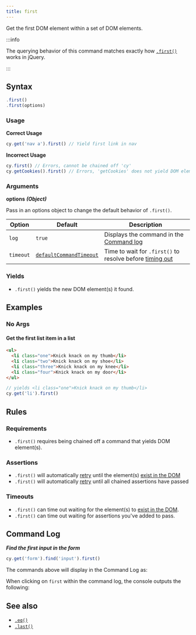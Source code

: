 ```yaml
---
title: first
---
```


Get the first DOM element within a set of DOM elements.

:::info

The querying behavior of this command matches exactly how
[`.first()`](http://api.jquery.com/first) works in jQuery.

:::

## Syntax

```javascript
.first()
.first(options)
```

### Usage

**<Icon name="check-circle" color="green" /> Correct Usage**

```javascript
cy.get('nav a').first() // Yield first link in nav
```

**<Icon name="exclamation-triangle" color="red" /> Incorrect Usage**

```javascript
cy.first() // Errors, cannot be chained off 'cy'
cy.getCookies().first() // Errors, 'getCookies' does not yield DOM element
```

### Arguments

**<Icon name="angle-right" /> options** **_(Object)_**

Pass in an options object to change the default behavior of `.first()`.

| Option    | Default                                                              | Description                                                                              |
| --------- | -------------------------------------------------------------------- | ---------------------------------------------------------------------------------------- |
| `log`     | `true`                                                               | Displays the command in the [Command log](/guides/core-concepts/cypress-app#command-log) |
| `timeout` | [`defaultCommandTimeout`](/guides/references/configuration#timeouts) | Time to wait for `.first()` to resolve before [timing out](#timeouts)                    |

### Yields [<Icon name="question-circle"/>](/guides/core-concepts/introduction-to-cypress#subject-management)

- `.first()` yields the new DOM element(s) it found.

## Examples

### No Args

#### Get the first list item in a list

```html
<ul>
  <li class="one">Knick knack on my thumb</li>
  <li class="two">Knick knack on my shoe</li>
  <li class="three">Knick knack on my knee</li>
  <li class="four">Knick knack on my door</li>
</ul>
```

```javascript
// yields <li class="one">Knick knack on my thumb</li>
cy.get('li').first()
```

## Rules

### Requirements [<Icon name="question-circle"/>](/guides/core-concepts/introduction-to-cypress#chains-of-commands)

- `.first()` requires being chained off a command that yields DOM
element(s).

### Assertions [<Icon name="question-circle"/>](/guides/core-concepts/introduction-to-cypress#assertions)

- `.first()` will automatically
[retry](/guides/core-concepts/retry-ability) until the element(s)
[exist in the DOM](/guides/core-concepts/introduction-to-cypress#default-assertions)</li><li>`.first()`
will automatically [retry](/guides/core-concepts/retry-ability) until all
chained assertions have passed

### Timeouts [<Icon name="question-circle"/>](/guides/core-concepts/introduction-to-cypress#timeouts)

- `.first()` can time out waiting for the element(s) to
[exist in the DOM](/guides/core-concepts/introduction-to-cypress#default-assertions).</li><li>`.first()`
can time out waiting for assertions you've added to pass.

## Command Log

**_Find the first input in the form_**

```javascript
cy.get('form').find('input').first()
```

The commands above will display in the Command Log as:

<DocsImage src="/img/api/first/get-the-first-in-list-of-elements.png" alt="Command Log first" ></DocsImage>

When clicking on `first` within the command log, the console outputs the
following:

<DocsImage src="/img/api/first/console-log-the-first-element.png" alt="console.log first" ></DocsImage>

## See also

- [`.eq()`](/api/commands/eq)
- [`.last()`](/api/commands/last)
